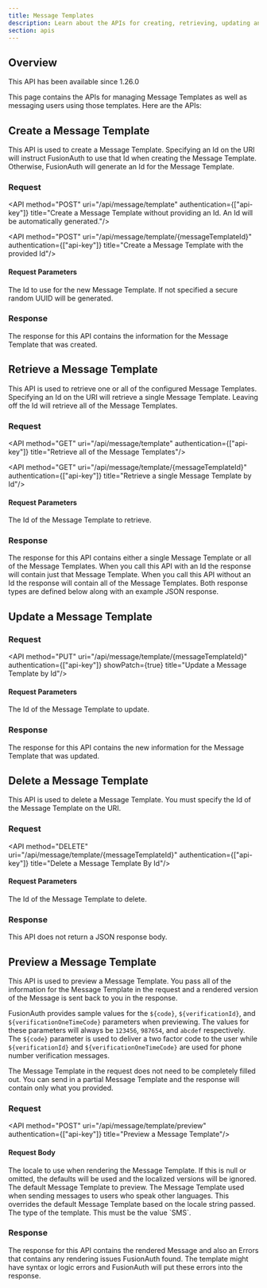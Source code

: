 ```yaml
---
title: Message Templates
description: Learn about the APIs for creating, retrieving, updating and deleting message templates.
section: apis
---
```


## Overview

<Aside type="version">
This API has been available since 1.26.0
</Aside>

This page contains the APIs for managing Message Templates as well as messaging users using those templates. Here are the APIs:


## Create a Message Template

This API is used to create a Message Template. Specifying an Id on the URI will instruct FusionAuth to use that Id when creating the Message Template. Otherwise, FusionAuth will generate an Id for the Message Template.

### Request

<API method="POST" uri="/api/message/template" authentication={["api-key"]} title="Create a Message Template without providing an Id. An Id will be automatically generated."/>

<API method="POST" uri="/api/message/template/{messageTemplateId}" authentication={["api-key"]} title="Create a Message Template with the provided Id"/>

#### Request Parameters

<APIBlock>
  <APIField name="messageTemplateId" type="UUID" optional defaults="secure random UUID">
    The Id to use for the new Message Template. If not specified a secure random UUID will be generated.
  </APIField>
</APIBlock>

<MessageTemplateRequestBody />

### Response

The response for this API contains the information for the Message Template that was created.

<StandardPostResponseCodes never_search_error />

<MessageTemplateResponseBody />

## Retrieve a Message Template

This API is used to retrieve one or all of the configured Message Templates. Specifying an Id on the URI will retrieve a single Message Template. Leaving off the Id will retrieve all of the Message Templates.

### Request

<API method="GET" uri="/api/message/template" authentication={["api-key"]} title="Retrieve all of the Message Templates"/>

<API method="GET" uri="/api/message/template/{messageTemplateId}" authentication={["api-key"]} title="Retrieve a single Message Template by Id"/>

#### Request Parameters

<APIBlock>
  <APIField name="messageTemplateId" type="UUID" optional>
    The Id of the Message Template to retrieve.
  </APIField>
</APIBlock>

### Response

The response for this API contains either a single Message Template or all of the Message Templates. When you call this API with an Id the response will contain just that Message Template. When you call this API without an Id the response will contain all of the Message Templates. Both response types are defined below along with an example JSON response.

<StandardGetResponseCodes no_errors never_search_error />

<MessageTemplateResponseBody />

<MessageTemplatesResponseBody />


## Update a Message Template

<GenericUpdateExplanationFragment capitalized_object_name="Message Template" />

### Request

<API method="PUT" uri="/api/message/template/{messageTemplateId}" authentication={["api-key"]} showPatch={true}  title="Update a Message Template by Id"/>

#### Request Parameters

<APIBlock>
  <APIField name="messageTemplateId" type="UUID" required>
    The Id of the Message Template to update.
  </APIField>
</APIBlock>

<MessageTemplateRequestBody />

### Response

The response for this API contains the new information for the Message Template that was updated.

<StandardPutResponseCodes never_search_error />

<MessageTemplateResponseBody />


## Delete a Message Template

This API is used to delete a Message Template. You must specify the Id of the Message Template on the URI.

### Request

<API method="DELETE" uri="/api/message/template/{messageTemplateId}" authentication={["api-key"]} title="Delete a Message Template By Id"/>

#### Request Parameters

<APIBlock>
  <APIField name="messageTemplateId" type="UUID" required>
    The Id of the Message Template to delete.
  </APIField>
</APIBlock>

### Response

This API does not return a JSON response body.

<StandardDeleteResponseCodes never_search_error />

## Preview a Message Template

This API is used to preview a Message Template. You pass all of the information for the Message Template in the request and a rendered version of the Message is sent back to you in the response.

FusionAuth provides sample values for the `${code}`, `${verificationId}`, and `${verificationOneTimeCode}` parameters when previewing. The values for these parameters will always be `123456`, `987654`, and `abcdef` respectively. The `${code}` parameter is used to deliver a two factor code to the user while `${verificationId}` and `${verificationOneTimeCode}` are used for phone number verification messages.

The Message Template in the request does not need to be completely filled out. You can send in a partial Message Template and the response will contain only what you provided.

### Request

<API method="POST" uri="/api/message/template/preview" authentication={["api-key"]} title="Preview a Message Template"/>

#### Request Body

<APIBlock>
  <APIField name="locale" type="Locale" optional>
    The locale to use when rendering the Message Template. If this is null or omitted, the defaults will be used and the localized versions will be ignored.
  </APIField>
  <APIField name="messageTemplate.defaultTemplate" required>
    The default Message Template to preview.
  </APIField>
  <APIField name="messageTemplate.localizedTemplates" optional>
    The Message Template used when sending messages to users who speak other languages. This overrides the default Message Template based on the <InlineField>locale</InlineField> string passed.
  </APIField>
  <APIField name="messageTemplate.type" type="String" required>
    The type of the template. This must be the value `SMS`.
  </APIField>
</APIBlock>

<JSON title="Example Preview Request JSON" src="message-templates/preview-request.json" />

### Response

The response for this API contains the rendered Message and also an Errors that contains any rendering issues FusionAuth found. The template might have syntax or logic errors and FusionAuth will put these errors into the response.

<StandardPostResponseCodes never_search_error />

<MessagePreviewResponseBody />

